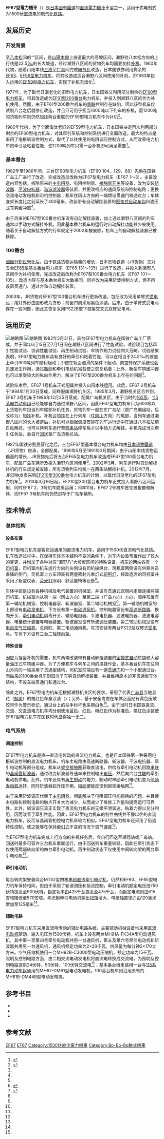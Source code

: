 {{noteTA
|G1=Railway
}}
{{Infobox Locomotive
| name = EF67
| image = JNR-EF67-1.jpg
| caption = EF67 1号机车
| type = [[電力機車|電力機車]]
| origin = {{JAP}}
| builder =
| builddate  = 1982年—1986年（基本番台）<br />1990年（100番台）
| totalproduction  = 8台
| user = {{flagicon|Japan}} [[日本国有铁道|日本国有铁道]]
| data = 
| whytetype = 0-4-4-4-0
| uicclass = [[Bo-Bo-Bo|Bo'Bo'Bo']]
| gauge = 1,067毫米
| wheeldiameter = 1,120毫米
| axleload = 16.6吨
| wheelbase = 2,800毫米（固定轴距）
| minimumcurve = 
| length = 17,050毫米（基本番台）<br />16,875毫米（100番台）
| width = 2,800毫米（基本番台）<br />2,949毫米（100番台）
| height = 3,974毫米（基本番台）<br />4,210毫米（100番台）
| weight = 99.6吨
| bogies = DT115A、DT116B（基本番台）<br />DT115B、DT116C（100番台）
| sandcap = 
| electricsystem = [[直流电|DC]] 1500V
| transmission = 直—直流电
| tractionmotors = MT52 × 6
| topspeed = 100公里/小时
| sustainedspeed = 49.1公里/小时
| poweroutput = 2,850千瓦（小时）
| tractiveeffort = 21,150公斤（持续）
| locobrakes = [[再生制动|再生制动]]、[[空气制动|空气制动]]、手制动机
| locobrakepower = 
| locobrakeforce = 
| trainbrakes = 
| safety = [[自動列車停止裝置|ATS-S]]
| notes = 
| widenotes = 
}}
'''EF67型電力機車'''（{{lang-ja|EF67形電気機関車}}）是[[日本國有鐵道|日本國有鐵道]]的[[直流電|直流]][[電力機車|電力機車]]車型之一，适用于供电制式为1500伏[[直流电|直流电]]的[[电气化铁路|电气化铁路]]。

==发展历史==
===开发背景===
{{tsl|ja|瀬野駅|瀬野站|濑野}}至[[八本松站|八本松]]间的“{{tsl|ja|瀬野八|濑野八}}”区间，是[[山陽本線|山陽本線]]上坡道最大的高坡区间，濑野往八本松方向的上行线是22.5[[‰|‰]]的长大坡道，经过濑野八区间的货物列车均需要加挂[[补机|补机]]。1960年代初，随着山阳本线[[三原站_(日本)|三原]]至[[廣島站|广岛]]间完成[[電氣化鐵路|电气化]]改造，日本国铁亦利用剩余的[[日本國鐵EF53型電力機車|EF53]]、[[日本國鐵EF56型電力機車|EF56型电力机车]]，将其改造成适合濑野八区间使用的补机，即1963年投入运用的[[日本國鐵EF59型電力機車|EF59型电力机车]]，实现了补机无烟化<ref name="ef67">{{cite journal | author = 有馬一堯 | script-title = ja:初の直流チョッパ制御機関車EF67形 | journal = 《交通技術》 | pages = 17-19 | publisher = 交通協力會 | language = ja | issn =  |date=1982年8月}}</ref>。

1977年，为了取代日渐老化的旧型电力机车，日本国铁又利用部分剩余的[[日本國鐵EF60型電力機車|EF60型电力机车]]，将其改造成为[[日本國鐵EF61型電力機車#改造番台|EF61型200番台]]电力机车，并投入到濑野八区间作为补机使用。然而，由于EF61型200番台机车的[[機車重聯|重联]]控制存在缺陷，因此该型机车仅试制八台之后就停止改造，并且只可用于担当1000吨以下列车的补机，而1200吨的货物列车则仍然加挂两台重联的EF59型电力机车作为补机<ref name="ef67test">{{cite journal | author = 福島義平、森村勉 | script-title = ja:EF67性能試験結果 | journal = 《交通技術》 | pages = 27-29 | publisher = 交通協力會 | language = ja | issn =  |date=1982年10月}}</ref>。

1980年代初，为了全面淘汰老旧的EF59型电力机车，日本国铁决定再次利用部分剩余的EF60型电力机车，对其牵引系统和控制系统进行全面改造，最大的特点是采用了电枢斩波控制方式，取代了以往使用的电阻调压控制方式，从而改善电力机车的牵引及粘着性能，使1200吨列车只需一台补机即可满足需要<ref name="ef67" />。

=== 基本番台 ===
1982年至1986年间，三台EF60型电力机车（EF60 104、129、88）先后在国铁广岛工厂进行了改造，完成改造后改称为EF67型电力机车（EF67 1～3）。主要改造内容包括，拆除原来的[[電阻器|主电阻器]]、电阻控制器、[[接触器|接触器]][[开关|开关]]等设备，改为安装[[斩波器|斩波器]]、[[平波电抗器|平波电抗器]]、[[电子滤波器|谐波滤波器]]等装置，并更改相应的通风系统和控制电路；更换交流电动发电机和司机控制器；机车往冈山方向的一端增设贯通门和通过台；车体底架长度比之前延长了400毫米，改装带有自动解挂装置的[[密接式自动车钩|密接式自动车钩]]和油压式车钩缓冲器<ref name="ef67" />。

由于后来的EF67型100番台机车没有自动解挂装置，加上通过濑野八区间的列车通常以手动方式解挂补机，因此基本番台机车的运行时自动解挂功能甚少被使用。随着关于自动解挂方式的行车规定于2002年被废除，机车上的自动解挂装置已被移除。
{{Gallery
|title=
|align=center
|File:EF67 1 JRF Hiroshima 20091025.jpg|EF67型基本番台（广岛端）
|File:EF67 1 JRF Hiroshima 20051023.jpg|EF67型基本番台（冈山端）
|File:JNR EF67 2 Saijo.jpg|EF67型基本番台（冈山端）
}}
=== 100番台 ===
[[國鐵分割民營化|國鐵分割民營化]]后，由于铁路货物运输量的增长，日本货物铁道（JR货物）又对五台[[日本國鐵EF65型電力機車#基本番台|EF65型基本番台]]电力机车（EF65 131～135）进行了改造，并投入到濑野八区间作为补机使用，完成改造后改称为EF67型100番台电力机车（EF67 101～105）。改造内容与基本番台机车大致相同，同样改为采用斩波控制方式，但不再设置贯通门、通过台和自动解挂装置。

2003年，JR货物对EF67型100番台机车进行更新改造，包括改为采用单臂式[[受电弓|受电弓]]；尾灯外形由圆形改为方形；前窗四周采用黑色涂装。后来，由于单臂式受电弓存在一些问题，因此又恢复采用PS22B型下框架交叉式双臂受电弓。
{{Gallery
|title=
|align=center
|File:EF67 104 No 2 end JRF Hiroshima 20021027.jpg|更新改造前的EF67型100番台（广岛端）
|File:EF67 104 No 1 end JRF Hiroshima 20021027.jpg|更新改造前的EF67型100番台（冈山端）
|File:JRF EF67-104.jpg|更新改造后的EF67型100番台（广岛端）
|File:JNR EF67-104.jpg|更新改造后的EF67型100番台（冈山端）
}}
== 运用历史 ==
[[File:Bw_ef67_1fc_push_seno-hati.jpg|缩略图]]
[[File:EF67_senohati.JPG|缩略图]]
1982年3月31日，首台EF67型电力机车在国铁广岛工厂落成，并于同年6月15日至7月1日间在濑野八区间进行了性能试验，试验项目包括牵引性能试验、协调性能试验、再生制动试验、车钩作用力试验四大范畴。试验结果表明，EF67型电力机车具有良好的牵引和粘着性能，可以在相当于24.5‰的坡道上牵引900吨列车顺利起动；即使在轨面湿滑的条件下起动，防空转保护系统也会迅速发生作用，通过[[撒砂裝置|撒砂]]和牵引电动机减载使之恢复粘着；此外，新型车钩缓冲器也可以承受较大的纵向作用力，解决了EF61型200番台机车上存在的问题<ref name="ef67test" />。

试验结束后，EF67 1号机车正式配属{{tsl|ja|瀬野機関区|濑野机关区}}并投入山阳本线运用。此后，EF67 2号机车于1984年1月30日落成，同样配属濑野机关区。1985年3月，濑野机关区合并到{{tsl|ja|広島機関区|广岛机关区}}。EF67 3号机车于1986年12月25日落成，配属广岛机关区。由于当时的[[日本國鐵165系電力動車組|165系]]、[[日本國鐵115系電力動車組|115系电力动车组]]已经能够自力通过濑野八区间，因此EF67型电力机车只为600噸以上货物列车担当列车尾部补机任务，货物列车一般在东广岛站（原广岛编组站，后改称为{{tsl|ja|広島貨物ターミナル駅|广岛货物总站}}）加挂补机。补机会加挂在上行列车（往[[岡山站_(日本)|岡山]]方向）的尾部，当列车通过濑野八区间的长大坡道后，补机可以根据调度安排在列车运行途中在通过八本松站前自动解挂，也可以待列车运行至[[西條站_(廣島縣)|西条站]]停车后才以手动方式解挂。补机完成当次牵引任务后，会自行[[回送|回送]]至广岛货物总站。

1987年国铁分割民营化之后，三台EF67型基本番台电力机车均由[[日本貨物鐵道|日本貨物鐵道]]（JR货物）继承，全部配属{{tsl|ja|広島車両所|广岛车辆所}}。1990年5月至1991年3月期间，由于山阳本线货物运输量的增长，JR货物先后将五台EF65型电力机车改造成EF67型100番台电力机车，配属广岛车辆所及投入濑野八区间使用<ref>{{Cite web |url=http://tnk-ko.a.la9.jp/gallery/ef65-0_index.html |title=EF65 1-135 （1970s—2000s） |accessdate=2014-01-20 |publisher={{lang|ja|デンチュウの鉄道ページ}} |date= |archive-date=2018-06-17 |archive-url=https://web.archive.org/web/20180617100003/http://tnk-ko.a.la9.jp/gallery/ef65-0_index.html |dead-url=no }}</ref>。2002年3月，列车运行时自动解挂补机的行车规定被废除，所有货物列车均统一在西条站解挂补机。2012年7月，JR货物发表采购[[JR貨物EF210型電力機車#300番台|EF210型300番台]]电力机车的计划，以取代日渐老化的EF67型电力机车<ref>{{Cite web |url=http://www.jrfreight.co.jp/common/pdf/news/201207-03.pdf |script-title=ja:新型電気機関車の製作について |accessdate=2014-01-20 |publisher=日本貨物鐵道 |date=2012-07-11 |language=ja |title=存档副本 |archive-url=https://web.archive.org/web/20120902002426/http://www.jrfreight.co.jp/common/pdf/news/201207-03.pdf |archive-date=2012-09-02 |dead-url=yes }}</ref>。2013年3月16日起，EF210型300番台电力机车正式投入濑野八区间运用，同时EF67 2、3号机车脱离运用；同年11月，EF67 2号机车首先被报废和解体，而EF67 3号机车则仍然封存于广岛车辆所。

==技术特点==
=== 总体结构 ===
==== 设备布置 ====
EF67型电力机车是客货运通用的直流电力机车，适用于1500伏直流电气化铁路。机车改造过程中，在保持[[车体|车体]]基本结构不变的条件下，对车内设备布置作出了较大的变更，并增加了各种对应“瀨野八”大坡度区间的特殊设备。机车的两端各有一个[[司机室|司机室]]，司机室内机车运行方向的左侧设有司机操纵台，司机室两侧设有供乘务员乘降的侧门，司机室上方车顶装有两盏密封光束灯式[[前照灯|前照灯]]，经改造后的司机室并采用了新型仪表、[[荧光灯|荧光灯]]照明、舒适座椅等设备<ref name="ef67" />。

车体中部是设有各种机械及电气装置的机械室，并设有贯通式双侧内走廊连接两端司机室。机械室内从第一端（冈山方向）至第二端（广岛方向）方向，顺序布置有第一辅助机械室、控制电器室、斩波器室、第二辅助机械室<ref name="ef67" />。第一辅助机械室的上部设有[[电动发电机|电动发电机]]，下方设有第一[[电动通风机|电动通风机]]。控制电器室设有[[斷路器|高速断路器]]、换向开关、[[牵引电动机|牵引电动机]]隔离开关、辅助电阻器、平波电抗器、滤波电抗器、滤波电容器、电量统计装置等电器装置。斩波器室设有斩波调压装置。第二辅助机械室设有[[压缩机|电动空气压缩机]]、总风缸、第二电动通风机。车顶安装有两台PS22型双臂式[[受电弓|受电弓]]。车体下方设有三台二轴[[转向架|转向架]]。

====特殊设备====
因应为{{tsl|ja|高速貨物列車|高速货物列车}}担当补机的需要，机车两端改装带有自动解挂装置的[[密接式自动车钩|密接式自动车钩]]和大容量油压式车钩缓冲器。为了方便机车与列车之间的换挂作业，基本番台机车在往冈山方向的一端采用了贯通型结构，司机室前端设有一道[[贯通门|贯通门]]和一个小型通过台。而后来的100番台机车则取消了车钩自动解挂装置，并且维持原本的非贯通型车体结构，不设车端贯通门和通过台。

除此之外，EF67型电力机车还根据濑野机关区的要求，采用了代表[[广岛县|广岛县]]当地县花（[[枫树|枫树]]）的橘红色车身涂装（{{tsl|ja|赤11号|赤11号}}）；另外，基于安全考虑在车体正面贴有黄色压敏胶带作为警示标记，通过台上的扶手栏杆也采用白色<ref name="ef67" />。由于当时日本国铁直流、交流、交直流电力机车均分别使用蓝色、红色、粉红色作为标准色，橘红色涂装使EF67型电力机车在国铁时代显得独一无二。

=== 电气系统 ===
==== 调速控制 ====
EF67型电力机车是直—直流电传动的直流电力机车，也是日本国铁第一种采用电枢斩波控制的直流电力机车。机车主电路由高速断路器、斩波器、平波电抗器、牵引电动机等部分组成。机车从[[架空接触网|架空接触网]]获取直流电，供给与牵引电动机回路[[串聯電路|串联]]的[[晶闸管|晶闸管]][[斩波器|斩波器]]，通过改变斩波器导通率来控制输出[[电压|电压]]，然后向六台[[並聯電路|并联]]的牵引电动机供电。此外，机车还具有[[再生制动|再生制动]]的能力，制动时串励牵引电动机变为[[直流發電機|他励发电机]]运转，同时斩波器起升压作用，[[电能|电能]]便能反馈到架空接触网<ref name="ef67" />。

由于采用斩波调压代替了[[電阻器|主电阻器]]，彻底解决了电阻调压电能损耗的问题，并且使主电路和控制电路的触点开关大为减少，从而减少了维修工作量和提高运行可靠性。此外，斩波调压真正实现了直流电力机车的无级平滑调速，粘着力得以充分利用，因而改善了牵引性能。因此，EF67型电力机车的特性曲线并不像以往的直流电力机车，反而与晶闸管相控电力机车较为相似。EF67型电力机车还采用了恒流特性控制，使之能够在保持[[牵引力|牵引力]]不变的情况下调节速度<ref name="ef67" />。

当EF67型电力机车完成上行方向的补机任务后，会自行回送至濑野站或广岛站。回送时最多可容许三台机车重联运行，由于回送列车重量较轻，因此在牵引状态下仅使用两端转向架的四台牵引电动机，再生制动状态下仅使用中间转向架的两台牵引电动机<ref name="ef67" />。

==== 牵引电动机 ====
每台转向架安装两台MT52型四极[[直流电动机|串励直流]][[牵引电动机|牵引电动机]]，仍然和EF60、EF65型电力机车保持相同，但由于采用了斩波调压和恒流控制，牵引电动机额定电压由750伏特提高至900伏特，额定功率由425千瓦提高至475千瓦，而额定电流则由615安培降低至570安培。考虑到牵引电动机输出[[扭矩|扭矩]]增大，电枢轴直径亦由120毫米增加至125毫米<ref name="ef67" />。

==== 辅助电路 ====
EF67型电力机车采用直流电传动的辅助电路系统，主要辅助机械设备均采用[[直流电动机|直流电动机]]驱动，输入电压为1500伏特。机车上设有两台MH91A-FK34A型电动通风机，其中第一至第四号牵引电动机共用一台通风机，第五及第六号牵引电动机和斩波器共用另一台通风机，通风机额定功率为2×20千瓦，供风量为每分钟2×170立方米。空气压缩机使用一台MH92B-C3000型电动压缩机，额定功率为15千瓦。照明及控制电路方面，由二相交流电动发电机将直流电转换成交流电，为照明及控制电路提供24伏特、50伏特、100伏特交流电<ref name="ef67" />；基本番台機車装用一台与[[日本國鐵115系電力動車組|115系电力动车组]]通用的MH97-DM61型电动发电机，100番台机车则沿用原有的MH81B-DM44B型电动发电机。

==参考书目==
{{Portal|日本鐵路}}
* {{cite journal  | year = 1982 | month =  | script-title = ja:国鉄現役車両1983 | journal = {{lang|ja|鉄道ジャーナル 別冊}} | publisher = {{lang|ja|鉄道ジャーナル社}} | volume = 4 | language = ja}}
* {{cite journal  | script-title = ja:特集：鉄道貨物輸送の現状 | journal = {{lang|ja|鉄道ジャーナル}} | publisher = {{lang|ja|鉄道ジャーナル社}} | volume = 463 | language = ja|date=2005年5月}}
* {{cite journal  | script-title = ja:JR貨物 技術開発と新車開発の話題 | journal = {{lang|ja|鉄道ファン}} | publisher = 交友社 | volume = 606 | language = ja |date=2011年10月}}

==参考文献==
{{Commons category|JNR EF67}}
{{Reflist}}

{{日本國鐵新性能電力機車}}
{{JR貨物的車輛}}

{{DEFAULTSORT:JNR EF67}}
[[Category:日本國有鐵道電力機車|EF67]]
[[Category:日本貨物鐵道電力機車|EF67]]
[[Category:1500伏直流電力機車|Category:1500伏直流電力機車]]
[[Category:Bo-Bo-Bo軸式機車|Category:Bo-Bo-Bo軸式機車]]